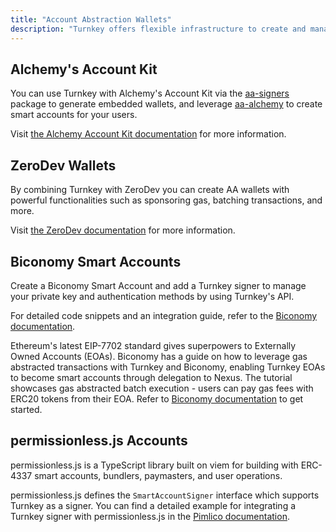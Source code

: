 ```yaml
---
title: "Account Abstraction Wallets"
description: "Turnkey offers flexible infrastructure to create and manage keys. These keys can be used as a signer inside of an [Account Abstraction wallet](https://www.erc4337.io/), and we've partnered with [Alchemy](https://www.alchemy.com/) and [ZeroDev](https://zerodev.app/) to integrate in a few lines of code."
---
```


## Alchemy's Account Kit

You can use Turnkey with Alchemy's Account Kit via the [aa-signers](https://accountkit.alchemy.com/signer/what-is-a-signer) package to generate embedded wallets, and leverage [aa-alchemy](https://accountkit.alchemy.com/signer/custom-signer#implementing-smartaccountsigner) to create smart accounts for your users.

Visit [the Alchemy Account Kit documentation](https://accountkit.alchemy.com/signer/overview) for more information.

## ZeroDev Wallets

By combining Turnkey with ZeroDev you can create AA wallets with powerful functionalities such as sponsoring gas, batching transactions, and more.

Visit [the ZeroDev documentation](https://docs.zerodev.app/sdk/signers/turnkey) for more information.

## Biconomy Smart Accounts

Create a Biconomy Smart Account and add a Turnkey signer to manage your private key and authentication methods by using Turnkey's API.

For detailed code snippets and an integration guide, refer to the [Biconomy documentation](https://docs.biconomy.io/tutorials/signers/turnkey/).

Ethereum's latest EIP-7702 standard gives superpowers to Externally Owned Accounts (EOAs). Biconomy has a guide on how to leverage gas abstracted transactions with Turnkey and Biconomy, enabling Turnkey EOAs to become smart accounts through delegation to Nexus. The tutorial showcases gas abstracted batch execution - users can pay gas fees with ERC20 tokens from their EOA. Refer to [Biconomy documentation](https://docs.biconomy.io/smarteoa/demos/turnkey-7702-gasless/) to get started.

## permissionless.js Accounts

permissionless.js is a TypeScript library built on viem for building with ERC-4337 smart accounts, bundlers, paymasters, and user operations.

permissionless.js defines the `SmartAccountSigner` interface which supports Turnkey as a signer. You can find a detailed example for integrating a Turnkey signer with permissionless.js in the [Pimlico documentation](https://docs.pimlico.io/permissionless/how-to/signers/turnkey).